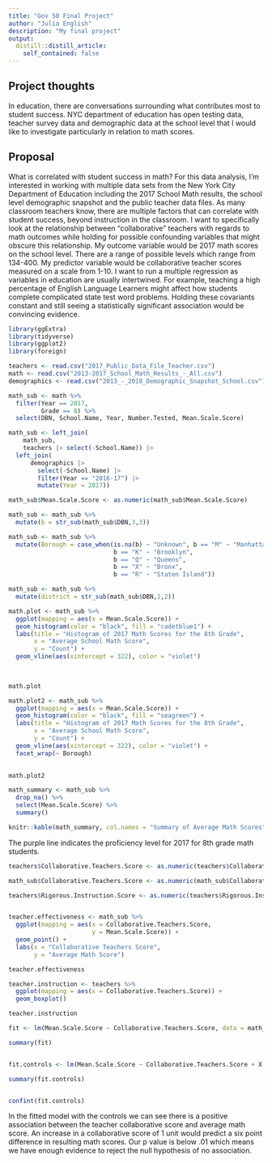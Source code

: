 ```yaml
---
title: "Gov 50 Final Project"
author: "Julia English"
description: "My final project"
output:
  distill::distill_article:
    self_contained: false
---
```




## Project thoughts

In education, there are conversations surrounding what contributes most to student success. NYC department of education has open testing data, teacher survey data and demographic data at the school level that I would like to investigate particularly in relation to math scores. 


## Proposal

What is correlated with student success in math? For this data analysis, I'm interested in working with multiple data sets from the New York City Department of Education including the 2017 School Math results, the school level demographic snapshot and the public teacher data files. As many classroom teachers know, there are multiple factors that can correlate with student success, beyond instruction in the classroom. I want to specifically look at the relationship between "collaborative" teachers with regards to math outcomes while holding for possible confounding variables that might obscure this relationship. My outcome variable would be 2017 math scores on the school level. There are a range of possible levels which range from 134-400. My predictor variable would be collaborative teacher scores measured on a scale from 1-10. I want to run a multiple regression as variables in education are usually intertwined. For example, teaching a high percentage of English Language Learners might affect how students complete complicated state test word problems. Holding these covariants constant and still seeing a statistically significant association would be convincing evidence. 


```r
library(ggExtra)
library(tidyverse)
library(ggplot2)
library(foreign)

teachers <- read.csv("2017_Public_Data_File_Teacher.csv")
math <- read.csv("2013-2017_School_Math_Results_-_All.csv")
demographics <- read.csv("2013_-_2018_Demographic_Snapshot_School.csv")

math_sub <- math %>% 
  filter(Year == 2017,
         Grade == 8) %>% 
  select(DBN, School.Name, Year, Number.Tested, Mean.Scale.Score) 

math_sub <- left_join(
    math_sub, 
    teachers |> select(-School.Name)) |>
  left_join(
      demographics |> 
        select(-School.Name) |>
        filter(Year == "2016-17") |>
        mutate(Year = 2017))

```

```r



math_sub$Mean.Scale.Score <- as.numeric(math_sub$Mean.Scale.Score)

math_sub <- math_sub %>%
  mutate(b = str_sub(math_sub$DBN,3,3))

math_sub <- math_sub %>%
  mutate(Borough = case_when(is.na(b) ~ "Unknown", b == "M" ~ "Manhattan",
                             b == "K" ~ "Brooklyn",
                             b == "Q" ~ "Queens",
                             b == "X" ~ "Bronx",
                             b == "R" ~ "Staten Island"))

math_sub <- math_sub %>%
  mutate(district = str_sub(math_sub$DBN,1,2))  

math.plot <- math_sub %>% 
  ggplot(mapping = aes(x = Mean.Scale.Score)) +
  geom_histogram(color = "black", fill = "cadetblue1") +
  labs(title = "Histogram of 2017 Math Scores for the 8th Grade",
       x = "Average School Math Score",
       y = "Count") +
  geom_vline(aes(xintercept = 322), color = "violet") 
  
  

math.plot

math.plot2 <- math_sub %>% 
  ggplot(mapping = aes(x = Mean.Scale.Score)) +
  geom_histogram(color = "black", fill = "seagreen") +
  labs(title = "Histogram of 2017 Math Scores for the 8th Grade",
       x = "Average School Math Score",
       y = "Count") +
  geom_vline(aes(xintercept = 322), color = "violet") +
  facet_wrap(~ Borough)
  

math.plot2

math_summary <- math_sub %>% 
  drop_na() %>% 
  select(Mean.Scale.Score) %>% 
  summary()

knitr::kable(math_summary, col.names = "Summary of Average Math Scores")

```
The purple line indicates the proficiency level for 2017 for 8th grade math students. 

```r

teachers$Collaborative.Teachers.Score <- as.numeric(teachers$Collaborative.Teachers.Score)

math_sub$Collaborative.Teachers.Score <- as.numeric(math_sub$Collaborative.Teachers.Score)

teachers$Rigorous.Instruction.Score <- as.numeric(teachers$Rigorous.Instruction.Score)


teacher.effectiveness <- math_sub %>% 
  ggplot(mapping = aes(x = Collaborative.Teachers.Score,
                       y = Mean.Scale.Score)) +
  geom_point() +
  labs(x = "Collaborative Teachers Score",
       y = "Average Math Score") 

teacher.effectiveness

teacher.instruction <- teachers %>% 
  ggplot(mapping = aes(x = Collaborative.Teachers.Score)) +
  geom_boxplot()

teacher.instruction
```

```r
fit <- lm(Mean.Scale.Score ~ Collaborative.Teachers.Score, data = math_sub)

summary(fit)


fit.controls <- lm(Mean.Scale.Score ~ Collaborative.Teachers.Score + X..Poverty.1 + X..English.Language.Learners.1 + X..Students.with.Disabilities.1, data = math_sub)

summary(fit.controls)


confint(fit.controls)


```

In the fitted model with the controls we can see there is a positive association between the teacher collaborative score and average math score. An increase in a collaborative score of 1 unit would predict a six point difference in resulting math scores. Our p value is below .01 which means we have enough evidence to reject the null hypothesis of no association. 